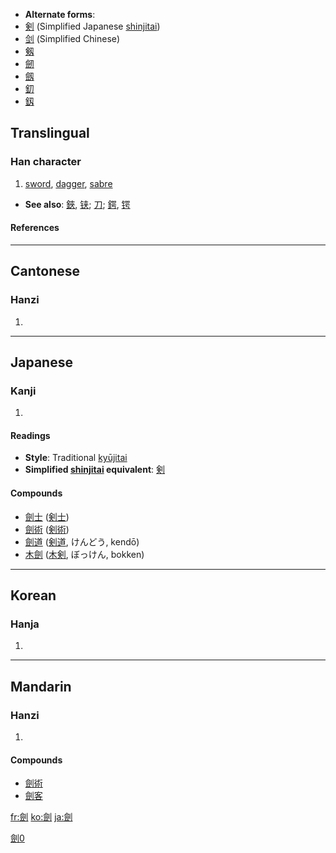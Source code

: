 * '''Alternate forms''':
* [[剣]] (Simplified Japanese [[shinjitai]])
* [[剑]] (Simplified Chinese)
* [[剱]] <!-- shinjitai version of 劔 ? --><!--俗字-->
* [[劒]]
* [[劔]]
* [[釖]]
* [[釼]]

==Translingual==
===Han character===
{{Han char|rn=18|rad=刀|as=13|sn=15|four=8280<sub>0</sub>|canj=人人中弓 (OOLN)}}
# [[sword]], [[dagger]], [[sabre]]


* '''See also''': [[鋏]], [[铗]]; [[刀]]; [[鍔]], [[锷]]
====References====
{{Han ref|kx=0144.450|dkj=02228|dj=0326.040|hdz=10358.100|uh=528D|ud=21133|bh=BC43|bd=48195}}
----
==Cantonese==
===Hanzi===
{{yue-hanzi|jyut=|y=gim3}}
# {{defn|Cantonese}}
----
==Japanese==
===Kanji===
{{ja-kanji|grade=|rs=刀13}}
# {{defn|Japanese}} 
====Readings====
{{ja-readings|on=[[けん]] (ken)|kun=[[つるぎ]] (tsurugi)}}

* '''Style''': Traditional [[kyūjitai]]
* '''Simplified [[shinjitai]] equivalent''': [[剣]]

====Compounds====
* [[劍士]] ([[剣士]])
* [[劍術]] ([[剣術]])
* [[劍道]] ([[剣道]], けんどう, kendō)
* [[木劍]] ([[木剣]], ぼっけん, bokken)
----
==Korean==
===Hanja===
{{ko-hanja|hangeul=[[검]]|rv=geom|mr=kŏm}}
# {{defn|Korean}}

----
==Mandarin==
===Hanzi===
{{cmn-hanzi|sim=剑|pin=[[jiàn]] ([[jian4]])|wg=chien<sup>4</sup>}}
# {{defn|Mandarin}}

====Compounds====
* [[劍術]]
* [[劍客]]

[[Category:CJKV characters simplified differently in Japan and China|劍0]]

[[fr:劍]]
[[ko:劍]]
[[ja:劍]]